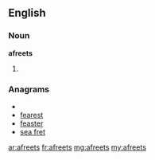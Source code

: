 ==English==

===Noun===
'''afreets'''

# {{plural of|[[afreet]]}}

===Anagrams===
* {{alphagram|aeefrst}}
* [[fearest#English|fearest]]
* [[feaster#English|feaster]]
* [[sea fret#English|sea fret]]

[[ar:afreets]]
[[fr:afreets]]
[[mg:afreets]]
[[my:afreets]]